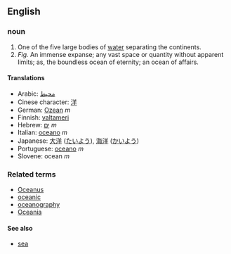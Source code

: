 ==English==
===noun===
# One of the five large bodies of [[water]] separating the continents.
# ''Fig.'' An immense expanse; any vast space or quantity without apparent limits; as, the boundless ocean of eternity; an ocean of affairs.
====Translations====
*Arabic: [[محيط]] 
*Cinese character: [[洋]]
*German: [[Ozean]] ''m''
*Finnish: [[valtameri]]
*Hebrew: [[ים|יָם]] ''m''
*Italian: [[oceano]] ''m''
*Japanese: [[大洋]] ([[たいよう]]), [[海洋]] ([[かいよう]])
*Portuguese: [[oceano]] ''m''
*Slovene: ocean ''m''

===Related terms===
*[[Oceanus]]
*[[oceanic]]
*[[oceanography]]
*[[Oceania]]

====See also====
*[[sea]]